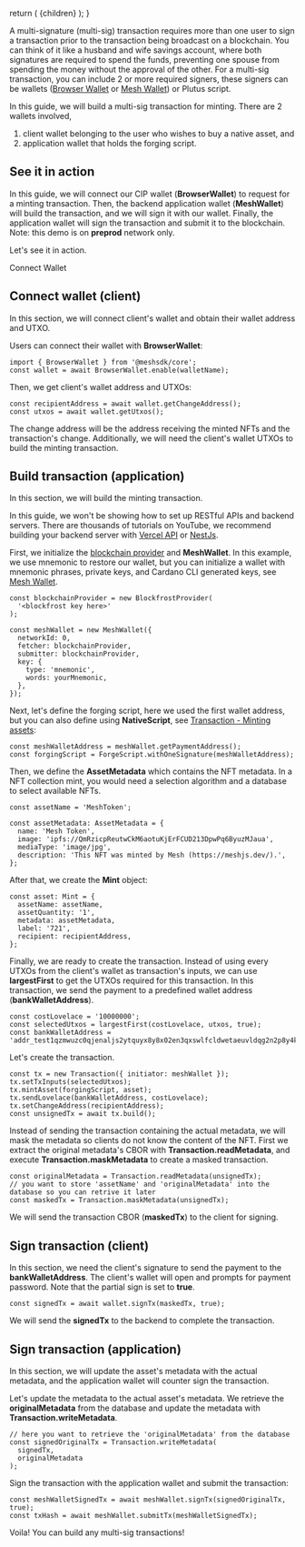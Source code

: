 
  return (
    <LayoutImageHeaderAndBody
      title={guideminting.title}
      description={guideminting.description}
      image={guideminting.image}
      cover={guideminting.cover}
    >
      {children}
    </LayoutImageHeaderAndBody>
  );
}

A multi-signature (multi-sig) transaction requires more than one user to sign a transaction prior to the transaction being broadcast on a blockchain. You can think of it like a husband and wife savings account, where both signatures are required to spend the funds, preventing one spouse from spending the money without the approval of the other. For a multi-sig transaction, you can include 2 or more required signers, these signers can be wallets ([Browser Wallet](https://meshjs.dev/apis/wallets/browserwallet) or [Mesh Wallet](https://meshjs.dev/apis/wallets/meshwallet)) or Plutus script.

In this guide, we will build a multi-sig transaction for minting. There are 2 wallets involved,

1. client wallet belonging to the user who wishes to buy a native asset, and
2. application wallet that holds the forging script.

## See it in action

In this guide, we will connect our CIP wallet (**BrowserWallet**) to request for a minting transaction. Then, the backend application wallet (**MeshWallet**) will build the transaction, and we will sign it with our wallet. Finally, the application wallet will sign the transaction and submit it to the blockchain. Note: this demo is on **preprod** network only.

Let's see it in action.

Connect Wallet

## Connect wallet (client)

In this section, we will connect client's wallet and obtain their wallet address and UTXO.

Users can connect their wallet with **BrowserWallet**:

```
import { BrowserWallet } from '@meshsdk/core';
const wallet = await BrowserWallet.enable(walletName);
```

Then, we get client's wallet address and UTXOs:

```
const recipientAddress = await wallet.getChangeAddress();
const utxos = await wallet.getUtxos();
```

The change address will be the address receiving the minted NFTs and the transaction's change. Additionally, we will need the client's wallet UTXOs to build the minting transaction.

## Build transaction (application)

In this section, we will build the minting transaction.

In this guide, we won't be showing how to set up RESTful APIs and backend servers. There are thousands of tutorials on YouTube, we recommend building your backend server with [Vercel API](https://vercel.com/docs/rest-api) or [NestJs](https://www.youtube.com/results?search_query=nestjs).

First, we initialize the [blockchain provider](https://meshjs.dev/apis/providers) and **MeshWallet**. In this example, we use mnemonic to restore our wallet, but you can initialize a wallet with mnemonic phrases, private keys, and Cardano CLI generated keys, see [Mesh Wallet](https://meshjs.dev/apis/wallets/meshwallet).

```
const blockchainProvider = new BlockfrostProvider(
  '<blockfrost key here>'
);

const meshWallet = new MeshWallet({
  networkId: 0,
  fetcher: blockchainProvider,
  submitter: blockchainProvider,
  key: {
    type: 'mnemonic',
    words: yourMnemonic,
  },
});
```

Next, let's define the forging script, here we used the first wallet address, but you can also define using **NativeScript**, see [Transaction - Minting assets](https://meshjs.dev/apis/transaction):

```
const meshWalletAddress = meshWallet.getPaymentAddress();
const forgingScript = ForgeScript.withOneSignature(meshWalletAddress);
```

Then, we define the **AssetMetadata** which contains the NFT metadata. In a NFT collection mint, you would need a selection algorithm and a database to select available NFTs.

```
const assetName = 'MeshToken';

const assetMetadata: AssetMetadata = {
  name: 'Mesh Token',
  image: 'ipfs://QmRzicpReutwCkM6aotuKjErFCUD213DpwPq6ByuzMJaua',
  mediaType: 'image/jpg',
  description: 'This NFT was minted by Mesh (https://meshjs.dev/).',
};
```

After that, we create the **Mint** object:

```
const asset: Mint = {
  assetName: assetName,
  assetQuantity: '1',
  metadata: assetMetadata,
  label: '721',
  recipient: recipientAddress,
};
```

Finally, we are ready to create the transaction. Instead of using every UTXOs from the client's wallet as transaction's inputs, we can use **largestFirst** to get the UTXOs required for this transaction. In this transaction, we send the payment to a predefined wallet address (**bankWalletAddress**).

```
const costLovelace = '10000000';
const selectedUtxos = largestFirst(costLovelace, utxos, true);
const bankWalletAddress = 'addr_test1qzmwuzc0qjenaljs2ytquyx8y8x02en3qxswlfcldwetaeuvldqg2n2p8y4kyjm8sqfyg0tpq9042atz0fr8c3grjmysm5e6yx';
```

Let's create the transaction.

```
const tx = new Transaction({ initiator: meshWallet });
tx.setTxInputs(selectedUtxos);
tx.mintAsset(forgingScript, asset);
tx.sendLovelace(bankWalletAddress, costLovelace);
tx.setChangeAddress(recipientAddress);
const unsignedTx = await tx.build();
```

Instead of sending the transaction containing the actual metadata, we will mask the metadata so clients do not know the content of the NFT. First we extract the original metadata's CBOR with **Transaction.readMetadata**, and execute **Transaction.maskMetadata** to create a masked transaction.

```
const originalMetadata = Transaction.readMetadata(unsignedTx);
// you want to store 'assetName' and 'originalMetadata' into the database so you can retrive it later
const maskedTx = Transaction.maskMetadata(unsignedTx);
```

We will send the transaction CBOR (**maskedTx**) to the client for signing.

## Sign transaction (client)

In this section, we need the client's signature to send the payment to the **bankWalletAddress**. The client's wallet will open and prompts for payment password. Note that the partial sign is set to **true**.

```
const signedTx = await wallet.signTx(maskedTx, true);
```

We will send the **signedTx** to the backend to complete the transaction.

## Sign transaction (application)

In this section, we will update the asset's metadata with the actual metadata, and the application wallet will counter sign the transaction.

Let's update the metadata to the actual asset's metadata. We retrieve the **originalMetadata** from the database and update the metadata with **Transaction.writeMetadata**.

```
// here you want to retrieve the 'originalMetadata' from the database
const signedOriginalTx = Transaction.writeMetadata(
  signedTx,
  originalMetadata
);
```

Sign the transaction with the application wallet and submit the transaction:

```
const meshWalletSignedTx = await meshWallet.signTx(signedOriginalTx, true);
const txHash = await meshWallet.submitTx(meshWalletSignedTx);
```

Voila! You can build any multi-sig transactions!
